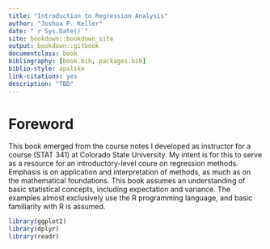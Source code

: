 ```yaml
--- 
title: "Introduction to Regression Analysis"
author: "Joshua P. Keller"
date: "`r Sys.Date()`"
site: bookdown::bookdown_site
output: bookdown::gitbook
documentclass: book
bibliography: [book.bib, packages.bib]
biblio-style: apalike
link-citations: yes
description: "TBD"
---
```




# Foreword

This book emerged from the course notes I developed as instructor for a course (STAT 341) at Colorado State University. My intent is for this to serve as a resource for an introductory-level coure on regression methods. Emphasis is on application and interpretation of methods, as much as on the mathematical foundations. This book assumes an understanding of basic statistical concepts, including expectation and variance. The examples almost exclusively use the R programming language, and basic familiarity with R is assumed. 


```r
library(ggplot2)
library(dplyr)
library(readr)
```

